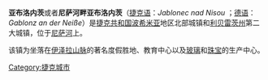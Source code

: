 {{noteTA
|1=zh-hans:亚布洛内茨;zh-hant:亞布洛內茨;zh-tw:雅布羅內次;
|2=zh-hans:尼萨;zh-hant:尼薩;zh-tw:尼紹;
}}
{{Geobox |
<!-- *** Heading *** -->
| name               = 亚布洛内茨
| other_name         = 
| category           = 
<!-- *** Image *** -->
| image              = Jablonec nad NIsou, radnice na Dolním náměstí.jpg
| image_caption      = 旧市政厅图景
<!-- *** Symbols *** -->
| flag               = Jablonec-vlajka.svg | flag_border = 1
| symbol             = Jablonec-znak.svg
<!-- *** Name *** -->
| etymology          = 
| official_name      = 尼萨河畔亚布洛内茨
| motto              = 
| nickname           = 北方之巴黎
<!-- *** Country etc. *** -->
| country            = Czech Republic
| country_flag       = 1
| state              = 
| region             = [[利贝雷茨州|利贝雷茨州]]
| region_type        = [[捷克行政区划|州]]
| district           = [[尼萨河畔亚布洛内茨县|尼萨河畔亚布洛内茨县]]
| district_type      = [[捷克行政区划|县]]
| commune            = 尼萨河畔亚布洛内茨
| municipality       = 
<!-- *** Family *** -->
| part               = 
| river              = [[尼萨河|尼萨河]]
<!-- *** Locations *** -->
| location           = 
| elevation          = 475
| lat_d              = 50
| lat_m              = 43
| lat_s              = 28
| lat_NS             = N
| long_d             = 15
| long_m             = 10
| long_s             = 05
| long_EW            = E
| highest            = 
| highest_elevation  = 
| highest_lat_d      = 
| highest_long_d     = 
| lowest             = 
| lowest_elevation   = 
| lowest_lat_d       = 
| lowest_long_d      = 
<!-- *** Dimensions *** -->
| area               = 31.39
| area_round         = 2
<!-- *** Population *** -->
| population         = 44822
| population_date    = 2006-12-31
| population_density = auto
<!-- *** History & management *** -->
| established        = 1356年
| established_type   = 最早见于文献
| mayor              = 佩特尔·拜特尔
<!-- *** Codes *** -->
| timezone           = [[中欧时间|CET]]
| utc_offset         = +1
| timezone_DST       = CEST
| utc_offset_DST     = +2
| postal_code        = 466 01
| area_code          = 
| code               = 
<!-- *** Free frields *** -->
| free               = 
<!-- *** Maps *** -->
| map                = Czechia - outline map.svg
| map_background     = Czechia - background map.png
| map_caption        = 该镇在捷克共和国的位置
| map_locator        = Czechia 
<!-- *** Websites *** -->
| commons            = Jablonec nad Nisou
| statistics         = [http://www.statnisprava.cz/ebe/ciselniky.nsf/i/563510 statnisprava.cz]
| website            = [http://www.mestojablonec.cz// www.mestojablonec.cz/]
<!-- *** Footnotes *** -->
| footnotes          = 
}}
'''亚布洛内茨'''或者'''尼萨河畔亚布洛内茨'''（[[捷克语|捷克语]]：''Jablonec nad Nisou'' {{IPA|[ˈjablonɛts ˈnad ɲɪsou̯]}}；[[德语|德语]]：''Gablonz an der Neiße''）是[[捷克共和国|捷克共和国]][[波希米亚|波希米亚]]地区北部城镇和[[利贝雷茨州|利贝雷茨州]]第二大城镇，位于[[尼萨河|尼萨河]]上。

该镇为坐落在[[伊泽拉山脉|伊泽拉山脉]]的著名度假胜地、教育中心以及[[玻璃|玻璃]]和[[珠宝|珠宝]]的生产中心。



{{Authority control}}
[[Category:捷克城市|Category:捷克城市]]